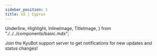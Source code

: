 ```yaml
---
sidebar_position: 1
title: V3 | Cyprus
---
```

  Underline,
  Highlight,
  InlineImage,
  TitleImage,
} from "./../../components/basic.mdx";

Join the KyuBot support server to get notifications for new updates and status changes!

<Underline />